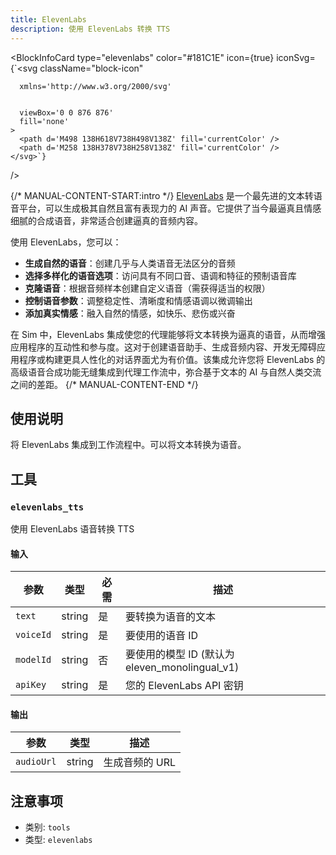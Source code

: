 ```yaml
---
title: ElevenLabs
description: 使用 ElevenLabs 转换 TTS
---
```



<BlockInfoCard 
  type="elevenlabs"
  color="#181C1E"
  icon={true}
  iconSvg={`<svg className="block-icon"
      
      xmlns='http://www.w3.org/2000/svg'
      
      
      viewBox='0 0 876 876'
      fill='none'
    >
      <path d='M498 138H618V738H498V138Z' fill='currentColor' />
      <path d='M258 138H378V738H258V138Z' fill='currentColor' />
    </svg>`}
/>

{/* MANUAL-CONTENT-START:intro */}
[ElevenLabs](https://elevenlabs.io/) 是一个最先进的文本转语音平台，可以生成极其自然且富有表现力的 AI 声音。它提供了当今最逼真且情感细腻的合成语音，非常适合创建逼真的音频内容。

使用 ElevenLabs，您可以：

- **生成自然的语音**：创建几乎与人类语音无法区分的音频
- **选择多样化的语音选项**：访问具有不同口音、语调和特征的预制语音库
- **克隆语音**：根据音频样本创建自定义语音（需获得适当的权限）
- **控制语音参数**：调整稳定性、清晰度和情感语调以微调输出
- **添加真实情感**：融入自然的情感，如快乐、悲伤或兴奋

在 Sim 中，ElevenLabs 集成使您的代理能够将文本转换为逼真的语音，从而增强应用程序的互动性和参与度。这对于创建语音助手、生成音频内容、开发无障碍应用程序或构建更具人性化的对话界面尤为有价值。该集成允许您将 ElevenLabs 的高级语音合成功能无缝集成到代理工作流中，弥合基于文本的 AI 与自然人类交流之间的差距。
{/* MANUAL-CONTENT-END */}

## 使用说明

将 ElevenLabs 集成到工作流程中。可以将文本转换为语音。

## 工具

### `elevenlabs_tts`

使用 ElevenLabs 语音转换 TTS

#### 输入

| 参数 | 类型 | 必需 | 描述 |
| --------- | ---- | -------- | ----------- |
| `text` | string | 是 | 要转换为语音的文本 |
| `voiceId` | string | 是 | 要使用的语音 ID |
| `modelId` | string | 否 | 要使用的模型 ID \(默认为 eleven_monolingual_v1\) |
| `apiKey` | string | 是 | 您的 ElevenLabs API 密钥 |

#### 输出

| 参数       | 类型  | 描述           |
| --------- | ---- | ------------- |
| `audioUrl` | string | 生成音频的 URL |

## 注意事项

- 类别: `tools`
- 类型: `elevenlabs`
